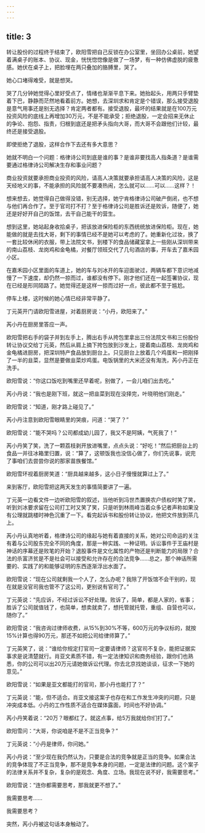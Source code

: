 ```yaml
---
---
---
```

title: 3
---




转让股份的过程终于结束了，欧阳雪把自己反锁在办公室里，坐回办公桌前，她望着满桌子的账本、协议、现金，恍恍惚惚像是做了一场梦，有一种仿佛虚脱的疲惫感。她伏在桌子上，把脸埋在两只叠加的胳膊里，哭了。

她心口堵得难受，就是想哭。

哭了几分钟她觉得心里好受点了，情绪也渐渐平息下来。她抬起头，用两只手臂垫着下巴，静静而茫然地看着前方。她想，去深圳求和肯定是个错误，那么接受退股是意气用事还是别无选择？肯定两者都有。接受退股，最坏的结果就是在100万元投资风险的底线上再增加30万元，不是不能承受；拒绝退股，一定会招来无休止的争论、抱怨、指责，归根到底还是把矛头指向大哥，而大哥不会跟他们计较，最终还是接受退股。

即使拒绝了退股，这样合作下去还有多大意思？

她就不明白一个问题：格律诗公司到底是谁的事？是谁非要找高人指条道？是谁需要通过格律诗公司解决生存和事业问题？

商业投资就要承担商业投资的风险，请高人决策就要承担请高人决策的风险，这是天经地义的事，不能承担的风险就不要凑热闹，怎么就可以……可以……这样？！

想来想去，她觉得自己做得没错，别无选择，她宁肯格律诗公司破产倒闭，也不想与他们再合作了。至于官司打不打？至于格律诗公司是胜诉还是败诉，随便了，她还是好好开自己的饭馆，去干自己能干的营生。

想到这里，她站起身收拾桌子，把该放进保险柜的东西统统放进保险柜。现在，她能做的就是去找大哥，剩下的事情已经不是她可以考虑的了。她重新化过妆，换了一套比较休闲的衣服，带上法院文书，到楼下的食品储藏室拿上一些刚从深圳带来的南山荔枝、龙岗鸡和金龟橘，对餐厅领班交代了几句酒店的事，开车去了嘉禾园小区。

在嘉禾园小区里面的车道上，她的车与刘冰开的车迎面驶过，两辆车都下意识地减慢了一下速度，却仍然一掠而过，谁都没有停下。刚才他们还在一起签署协议，现在已经是形同陌路了。她觉得还是这样一掠而过好一点，彼此都不至于尴尬。

停车上楼，这时候的她心情已经非常平静了。

丁元英开门请欧阳雪进屋，对着厨房说：“小丹，欧阳来了。”

芮小丹在厨房里答应一声。

欧阳雪把右手的袋子并到左手上，腾出右手从挎包里拿出三份法院文书和三份股份转让协议交给丁元英，然后从肩上摘下挎包放到沙发上，提着南山荔枝、龙岗鸡和金龟橘进厨房，把深圳特产食品放到厨台上。只见厨台上放着几个鸡蛋和一把刚择了一半的韭菜，显然是要做韭菜炒鸡蛋。电饭锅里的大米还没有淘洗，芮小丹正在洗手。

欧阳雪说：“你这口饭吃到嘴里还早着呢，别做了，一会儿咱们出去吃。”

芮小丹说：“我也是刚下班，就这一把韭菜到现在没择完，叶晓明他们刚走。”

欧阳雪说：“知道，刚才路上碰见了。”

芮小丹注意到欧阳雪眼睛里的哭痕，问道：“哭了？”

欧阳雪说：“能不哭吗？公司都成幼儿园了，我又不是阿姨，气死我了！”

芮小丹笑了笑，洗了一颗荔枝剥开放进嘴里，点点头说：“好吃！”然后把厨台上的食品一并往冰箱里归置，说：“算了，这顿饭我也没信心做了，你们先说事，说完了事咱们去尝尝你说的那家苗族餐馆。”

欧阳雪环视着厨房笑道：“厨具越来越多，这小日子慢慢就算过上了。”

来到客厅，欧阳雪把这两天发生的事情简要讲了一遍。

丁元英一边看文件一边听欧阳雪的叙述，当他听到冯世杰置换农户债权时笑了笑，听到刘冰要求留在公司打工时又笑了笑，只是听到林雨峰当着众多记者声称如果没有公理就跳楼时神色沉重了一下。看完起诉书和股份转让协议，他把文件放到茶几上。

芮小丹认真地听着，格律诗公司的缘起与她有着直接的关系，她对公司命运的关注有着与公司股东完全不同的角度，那是一种实践、一种证明。诉讼事件于王庙村是神话的序幕还是败笔的开始？退股事件是文化属性的产物还是判断能力的局限？合法的杀富济贫是不是社会可以接受和允许存在的合法竞争……总之，那个神话所需要的、实践了的和能够证明的东西逐渐浮出水面了。

欧阳雪说：“现在公司就剩我一个人了，怎么办呢？我除了开饭馆不会干别的，现在就是没官司我也管不了这公司，更别说有官司了。”

丁元英说：“先应诉，不经过诉讼不好处理。败诉了，简单，都是人家的，省事；胜诉了公司就值钱了，也简单，想卖就卖了，想托管就托管，重组、自营也可以，随你了。”

欧阳雪说：“我咨询过律师收费，从15%到30%不等，600万元的争议标的，就按15%计算也得90万元，那还不如把公司给律师算了。”

丁元英笑了，说：“谁给你规定打官司一定要请律师？这官司不复杂，能把证据实事求是说清楚就行。肖亚文素质不错，有一定法律知识和商务经验，跟你们也熟悉，你的公司可以出20万元请她做诉讼代理。你去北京找她谈谈，征求一下她的意见。”

欧阳雪说：“如果是亚文都能打的官司，那小丹也能打了？”

丁元英说：“能，但不适合。肖亚文接这案子也存在和工作发生冲突的问题，只是冲突成本低。小丹的工作性质不适合在媒体露面，时间也不好协调。”

芮小丹笑着说：“20万？眼都红了。就这点事，给5万我就给你们打了。”

欧阳雪问：“大哥，你说咱是不是不正当竞争？”

丁元英说：“小丹是律师，你问她。”

芮小丹说：“至少现在我仍然认为，只要是合法的竞争就是正当的竞争。如果合法的竞争体现了不正当竞争，那不是竞争本身的问题，一定是法律的问题。这个案子的法律关系并不复杂，复杂的是观念、角度、立场。我现在说不好，我需要思考。”

欧阳雪说：“连你都需要思考，那我就更不想了。”

我需要思考……

我需要思考？

突然，芮小丹被这句话本身触动了。